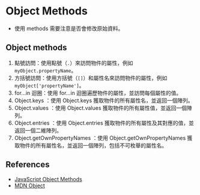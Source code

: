 # Object Methods

- 使用 methods 需要注意是否會修改原始資料。

## Object methods

1. 點號訪問：使用點號（`.`）來訪問物件的屬性，例如 `myObject.propertyName`。
2. 方括號訪問：使用方括號（`[]`）和屬性名來訪問物件的屬性，例如 `myObject['propertyName']`。
3. for...in 迴圈：使用 for...in 迴圈遍歷物件的屬性，並訪問每個屬性的值。
4. Object.keys ：使用 Object.keys 獲取物件的所有屬性名，並返回一個陣列。
5. Object.values ：使用 Object.values 獲取物件的所有屬性值，並返回一個陣列。
6. Object.entries ：使用 Object.entries 獲取物件的所有屬性及其對應的值，並返回一個二維陣列。
7. Object.getOwnPropertyNames ：使用 Object.getOwnPropertyNames 獲取物件的所有屬性名，並返回一個陣列，包括不可枚舉的屬性名。

## References

- [JavaScript Object Methods](https://www.w3schools.com/js/js_object_methods.asp)
- [MDN Object](https://developer.mozilla.org/en-US/docs/Web/JavaScript/Reference/Global_Objects/Object)
